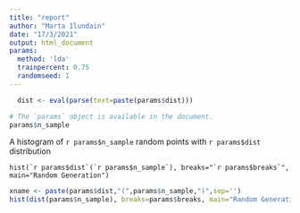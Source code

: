 ```yaml
---
title: "report"
author: "Marta Ilundain"
date: "17/3/2021"
output: html_document
params: 
  method: 'lda'
  trainpercent: 0.75
  randomseed: 1
---
```

```r
  dist <- eval(parse(text=paste(params$dist)))
```

```r
# The `params` object is available in the document.
params$n_sample
```

A histogram of `r params$n_sample` random points with `r params$dist` distribution

<pre class="r"><code class="hljs">hist(`r params$dist`(`r params$n_sample`), breaks=<span class="hljs-string">"`r params$breaks`"</span>, main=<span class="hljs-string">"Random Generation"</span>)</code></pre>

```r
xname <- paste(params$dist,"(",params$n_sample,")",sep='')
hist(dist(params$n_sample), breaks=params$breaks, main="Random Generation", xlab = xname )
```